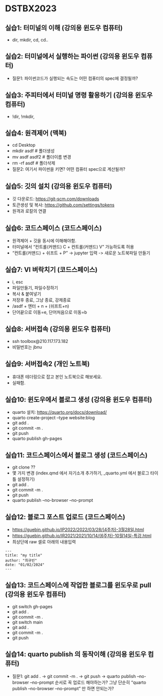 # DSTBX2023

## 실습1: 터미널의 이해 (강의용 윈도우 컴퓨터) 

- dir, mkdir, cd, cd.. 

## 실습2: 터미널에서 실행하는 파이썬 (강의용 윈도우 컴퓨터)

- 질문1: 파이썬코드가 실행되는 속도는 어떤 컴퓨터의 spec에 결정될까? 

## 실습3: 주피터에서 터미널 명령 활용하기 (강의용 윈도우 컴퓨터)

- !dir, !mkdir,

## 실습4: 원격제어 (맥북)

- cd Desktop
- mkdir asdf # 폴더생성
- mv asdf asdf2 # 폴더이름 변경
- rm -rf asdf # 폴더삭제
- 질문2: 여기서 파이썬을 키면? 어떤 컴퓨터 spec으로 계산될까?

## 실습5: 깃의 설치 (강의용 윈도우 컴퓨터) 

- 깃 다운로드: <https://git-scm.com/downloads>
- 토큰생성 및 복사: <https://github.com/settings/tokens>
- 원격과 로칼의 연결 

## 실습6: 코드스페이스 (코드스페이스)

- 원격제어 + 깃을 동시에 이해해야함.
- 터미널에서 "컨트롤(커맨드) C + 컨트롤(커맨드) V" 가능하도록 허용
- "컨트롤(커맨드) + 쉬프트 + P" -> jupyter 입력 -> 새로운 노트북파일 만들기

## 실습7: VI 벼락치기 (코드스페이스)

- i, esc
- 파일만들기, 파일수정하기
- 복사 & 붙여넣기
- 저장후 종료, 그냥 종료, 강제종료
- /asdf + 엔터 + n + (쉬프트+n)
- 단어끝으로 이동=e, 단어처음으로 이동=b

## 실습8: 서버접속 (강의용 윈도우 컴퓨터)

- ssh toolbox@210.117.173.182
- 비밀번호는 jbnu

## 실습9: 서버접속2 (개인 노트북)

- 휴대폰 테더링으로 잡고 본인 노트북으로 해보세요.
- 실패함. 

## 실습10: 윈도우에서 블로그 생성 (강의용 윈도우 컴퓨터)

- quarto 설치: <https://quarto.org/docs/download/>
- quarto create-project --type website:blog
- git add .
- git commit -m .
- git push
- quarto publish gh-pages

## 실습11: 코드스페이스에서 블로그 생성 (코드스페이스) 

- git clone ??
- 몇 가지 변경 (index.qmd 에서 자기소개 추가하기, _quarto.yml 에서 블로그 타이틀 설정하기)
- git add .
- git commit -m .
- git push
- quarto publish --no-browser --no-prompt 

## 실습12: 블로그 포스트 업로드 (코드스페이스)

- <https://guebin.github.io/IP2022/2022/03/28/(4주차)-3월28일.html>
- <https://guebin.github.io/IR2021/2021/10/14/(6주차)-10월14일-특강.html>
- 최상단에 raw 셀로 아래의 내용입력

```
---
title: "my title"
author: "최규빈"
date: "01/02/2024"
---
```

## 실습13: 코드스페이스에 작업한 블로그를 윈도우로 pull (강의용 윈도우 컴퓨터) 

- git switch gh-pages
- git add .
- git commit -m .
- git switch main
- git add .
- git commit -m .
- git push

## 실습14: quarto publish 의 동작이해 (강의용 윈도우 컴퓨터)

- 질문1: git add . -> git commit -m . -> git push -> quarto publish --no-browser --no-prompt 순서로 꼭 업로드 해야하는가? 그냥 단순히 "quarto publish --no-browser --no-prompt" 만 하면 안되는가? 
